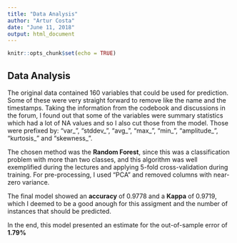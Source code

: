 ```yaml
---
title: "Data Analysis"
author: "Artur Costa"
date: "June 11, 2018"
output: html_document
---
```


```r
knitr::opts_chunk$set(echo = TRUE)
```

## Data Analysis

The original data contained 160 variables that could be used for prediction. Some of these were very straight forward to remove like the name and the timestamps.
Taking the information from the codebook and discussions in the forum, I found out that some of the variables were summary statistics which had a lot of NA values and so I also cut those from the model. Those were prefixed by: "var_", "stddev_", "avg_", "max_", "min_", "amplitude_", "kurtosis_" and "skewness_".

The chosen method was the **Random Forest**, since this was a classification problem with more than two classes, and this algorithm was well exemplified during the lectures and applying 5-fold cross-validation during training. For pre-processing, I used "PCA" and removed columns with near-zero variance.

The final model showed an **accuracy** of 0.9778 and a **Kappa** of 0.9719, which I deemed to be a good anough for this assigment and the number of instances that should be predicted.

In the end, this model presented an estimate for the out-of-sample error of **1.79%**

